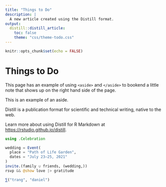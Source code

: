 ```yaml
---
title: "Things to Do"
description: |
  A new article created using the Distill format.
output: 
  distill::distill_article:
    toc: false
    theme: "css/theme-todo.css"
---
```


```r
knitr::opts_chunk$set(echo = FALSE)
```

# Things to Do

This page has an example of using `<aside>` and `</aside>` to bookend a little note that shows up on the right hand side of the page.

<aside>
This is an example of an aside.
</aside>

Distill is a publication format for scientific and technical writing, native to the web. 

Learn more about using Distill for R Markdown at <https://rstudio.github.io/distill>.


```julia
using .Celebration

wedding = Event(
  place = "Path of Life Garden",
  dates = "July 23—25, 2021"
)
invite.(family ∪ friends, (wedding,))
rsvp && @show love |> gratitude

⅀("trang", "daniel")
```



